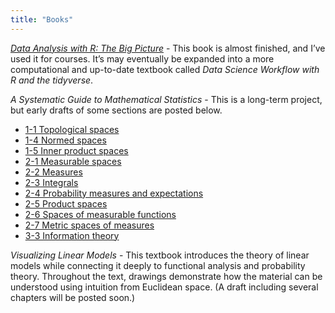 ```yaml
---
title: "Books"
---
```



*[Data Analysis with R: The Big Picture](static/books/big-picture.pdf)* - This book is almost finished, and I've used it for courses. It's may eventually be expanded into a more computational and up-to-date textbook called *Data Science Workflow with R and the tidyverse*.


*A Systematic Guide to Mathematical Statistics* - This is a long-term project, but early drafts of some sections are posted below.

- [1-1 Topological spaces](static/books/1-1-topological-spaces.pdf)
- [1-4 Normed spaces](static/books/1-4-normed-spaces.pdf)
- [1-5 Inner product spaces](static/books/1-5-inner-product-spaces.pdf)
- [2-1 Measurable spaces](static/books/2-1-measurable-spaces.pdf)
- [2-2 Measures](static/books/2-2-measures.pdf)
- [2-3 Integrals](static/books/2-3-integrals.pdf)
- [2-4 Probability measures and expectations](static/books/2-4-probability-measures-and-expectations.pdf)
- [2-5 Product spaces](static/books/2-5-product-spaces.pdf)
- [2-6 Spaces of measurable functions](static/books/2-6-spaces-of-measurable-functions.pdf)
- [2-7 Metric spaces of measures](static/books/2-7-metric-spaces-of-measures.pdf)
- [3-3 Information theory](static/books/3-3-information-theory.pdf)


*Visualizing Linear Models* - This textbook introduces the theory of linear models while connecting it deeply to functional analysis and probability theory. Throughout the text, drawings demonstrate how the material can be understood using intuition from Euclidean space. (A draft including several chapters will be posted soon.)
